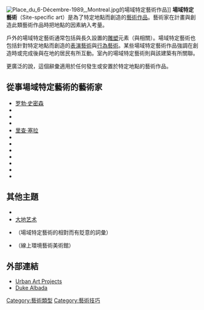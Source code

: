 [[File:Place_du_6-Décembre-1989,_Montreal.jpg|thumb]]的場域特定藝術作品]]
'''場域特定藝術'''（Site-specific art）是為了特定地點而創造的[[艺术|藝術]][[作品|作品]]。藝術家在計畫與創造此類藝術作品時把地點的因素納入考量。

戶外的場域特定藝術通常包括{{le|景觀改造|Landscaping}}與長久設置的[[雕塑|雕塑]]元素（與{{le|環境藝術|Environmental art}}相關）。場域特定藝術也包括針對特定地點而創造的[[表演藝術|表演藝術]]與[[行為藝術|行為藝術]]。某些場域特定藝術作品強調在創造時或完成後與在地的居民有所互動。室內的場域特定藝術則與該建築有所關聯。

更廣泛的說，這個辭彙適用於任何發生或安置於特定地點的藝術作品。

== 從事場域特定藝術的藝術家 ==
* [[罗勃·史密森|罗勃·史密森]]
* {{le|安迪·高茲渥斯|Andy Goldsworthy}}
* {{le|羅溫·格里士比|Rowan Gillespie}}
* {{le|克里斯多與珍妮克勞德|Christo and Jeanne-Claude}}
* [[里查·塞拉|里查·塞拉]]
* {{le|吉約姆·拜耳|Guillaume Bijl}}
* {{le|貝蒂·波蒙|Betty Beaumont}}
* {{le|Mark Divo}}
* {{le|Leonard van Munster}}
* {{le|Sarah Sze}}
* {{le|Stefano Cagol}}
* {{le|Seth Wulsin}}

== 其他主題 ==
* {{le|環境雕塑|Environmental sculpture}}
* [[大地艺术|大地艺术]]
* {{le|Plop art}}（場域特定藝術的相對而有貶意的詞彙）
* {{le|綠美術館|Greenmuseum.org}}（線上環境藝術美術館）

== 外部連結 ==
* [http://www.uap.com.au Urban Art Projects] {{Wayback|url=http://www.uap.com.au/ |date=20200317031151 }}
* [https://web.archive.org/web/20170925052606/http://www.duke-albada.com.au/ Duke Albada]

[[Category:藝術類型|Category:藝術類型]]
[[Category:藝術技巧|Category:藝術技巧]]